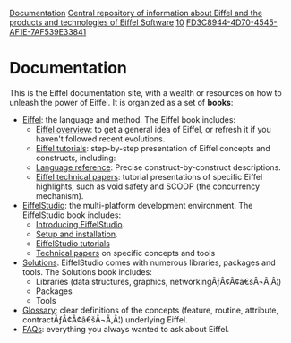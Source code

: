 [[Property:title|Documentation]]
[[Property:description|Central repository of information about Eiffel and the products and technologies of Eiffel Software]]
[[Property:weight|10]]
[[Property:uuid|FD3C8944-4D70-4545-AF1E-7AF539E33841]]
= Documentation =

This is the Eiffel documentation site, with a wealth or resources on how to unleash the power of Eiffel. It is organized as a set of '''books''':

* [[Eiffel]]: the language and method. The Eiffel book includes:
** [[Eiffel Overview|Eiffel overview]]: to get a general idea of Eiffel, or refresh it if you haven't followed recent evolutions.
** [[Eiffel Tutorials|Eiffel tutorials]]: step-by-step presentation of Eiffel concepts and constructs, including:
** [[Language reference|Language reference]]: Precise construct-by-construct descriptions.
** [[Technical papers about Eiffel|Eiffel technical papers]]: tutorial presentations of specific Eiffel highlights, such as void safety and SCOOP (the concurrency mechanism).
* [[EiffelStudio]]: the multi-platform development environment. The EiffelStudio book includes:
** [[Introducing EiffelStudio]].
** [[Setup and installation]].
** [[EiffelStudio tutorials]]
** [[Technical papers about EiffelStudio|Technical papers]] on specific concepts and tools
* [[Solutions]]. EiffelStudio comes with numerous libraries, packages and tools. The Solutions book includes:
** Libraries (data structures, graphics, networkingÃƒÂ¢Ã¢â€šÂ¬Ã‚Â¦)
** Packages
** Tools
* [[Glossary]]: clear definitions of the concepts (feature, routine, attribute, contractÃƒÂ¢Ã¢â€šÂ¬Ã‚Â¦) underlying Eiffel.
* [[FAQs]]: everything you always wanted to ask about Eiffel.

